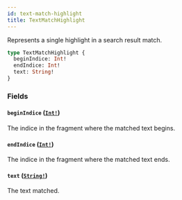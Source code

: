 ```yaml
---
id: text-match-highlight
title: TextMatchHighlight
---
```


Represents a single highlight in a search result match.

```graphql
type TextMatchHighlight {
  beginIndice: Int!
  endIndice: Int!
  text: String!
}
```

### Fields

#### `beginIndice` ([`Int!`](/docs/api/scalars/int))

The indice in the fragment where the matched text begins.

#### `endIndice` ([`Int!`](/docs/api/scalars/int))

The indice in the fragment where the matched text ends.

#### `text` ([`String!`](/docs/api/scalars/string))

The text matched.
